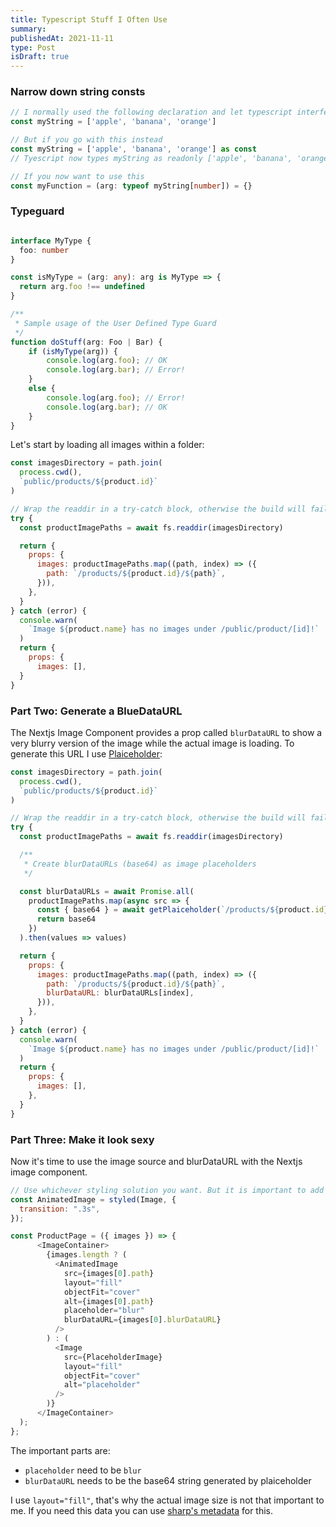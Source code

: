 ```yaml
---
title: Typescript Stuff I Often Use
summary: 
publishedAt: 2021-11-11
type: Post
isDraft: true
---
```


### Narrow down string consts

```typescript
// I normally used the following declaration and let typescript interfere myString: string[]
const myString = ['apple', 'banana', 'orange']

// But if you go with this instead
const myString = ['apple', 'banana', 'orange'] as const
// Tyescript now types myString as readonly ['apple', 'banana', 'orange']

// If you now want to use this
const myFunction = (arg: typeof myString[number]) = {}
```

### Typeguard 

```typescript

interface MyType {
  foo: number
}

const isMyType = (arg: any): arg is MyType => {
  return arg.foo !== undefined
}

/**
 * Sample usage of the User Defined Type Guard
 */
function doStuff(arg: Foo | Bar) {
    if (isMyType(arg)) {
        console.log(arg.foo); // OK
        console.log(arg.bar); // Error!
    }
    else {
        console.log(arg.foo); // Error!
        console.log(arg.bar); // OK
    }
}
```

Let's start by loading all images within a folder:

```javascript
const imagesDirectory = path.join(
  process.cwd(),
  `public/products/${product.id}`
)

// Wrap the readdir in a try-catch block, otherwise the build will fail because of a unhandled exception.
try {
  const productImagePaths = await fs.readdir(imagesDirectory)

  return {
    props: {
      images: productImagePaths.map((path, index) => ({
        path: `/products/${product.id}/${path}`,
      })),
    },
  }
} catch (error) {
  console.warn(
    `Image ${product.name} has no images under /public/product/[id]!`
  )
  return {
    props: {
      images: [],
  }
}
```

### Part Two: Generate a BlueDataURL

The Nextjs Image Component provides a prop called `blurDataURL` to show a very blurry version of the image while the actual image is loading. To generate this URL I use [Plaiceholder](https://plaiceholder.co/):

```javascript
const imagesDirectory = path.join(
  process.cwd(),
  `public/products/${product.id}`
)

// Wrap the readdir in a try-catch block, otherwise the build will fail because of a unhandled exception.
try {
  const productImagePaths = await fs.readdir(imagesDirectory)

  /**
   * Create blurDataURLs (base64) as image placeholders
   */

  const blurDataURLs = await Promise.all(
    productImagePaths.map(async src => {
      const { base64 } = await getPlaiceholder(`/products/${product.id}/${src}`)
      return base64
    })
  ).then(values => values)

  return {
    props: {
      images: productImagePaths.map((path, index) => ({
        path: `/products/${product.id}/${path}`,
        blurDataURL: blurDataURLs[index],
      })),
    },
  }
} catch (error) {
  console.warn(
    `Image ${product.name} has no images under /public/product/[id]!`
  )
  return {
    props: {
      images: [],
    },
  }
}
```

### Part Three: Make it look sexy

Now it's time to use the image source and blurDataURL with the Nextjs image component.

```javascript
// Use whichever styling solution you want. But it is important to add 'transition' to the Image component
const AnimatedImage = styled(Image, {
  transition: ".3s",
});

const ProductPage = ({ images }) => {
      <ImageContainer>
        {images.length ? (
          <AnimatedImage
            src={images[0].path}
            layout="fill"
            objectFit="cover"
            alt={images[0].path}
            placeholder="blur"
            blurDataURL={images[0].blurDataURL}
          />
        ) : (
          <Image
            src={PlaceholderImage}
            layout="fill"
            objectFit="cover"
            alt="placeholder"
          />
        )}
      </ImageContainer>
  );
};
```

The important parts are:
- `placeholder` need to be `blur`
- `blurDataURL` needs to be the base64 string generated by plaiceholder

I use `layout="fill"`, that's why the actual image size is not that important to me. If you need this data you can use [sharp's metadata](https://sharp.pixelplumbing.com/api-input#metadata) for this.